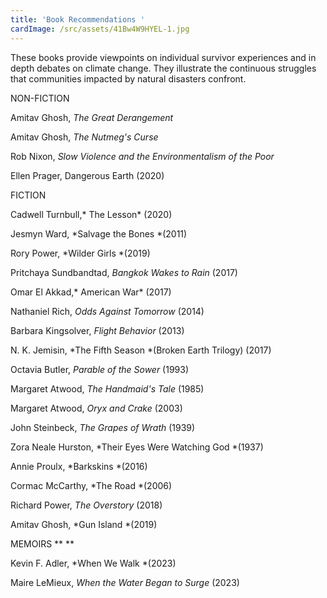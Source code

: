 ```yaml
---
title: 'Book Recommendations '
cardImage: /src/assets/41Bw4W9HYEL-1.jpg
---
```


These books provide viewpoints on individual survivor experiences and in depth debates on climate change. They illustrate the continuous struggles that communities impacted by natural disasters confront.

NON-FICTION

Amitav Ghosh, *The Great Derangement*

Amitav Ghosh, *The Nutmeg's Curse*

Rob Nixon, *Slow Violence and the Environmentalism of the Poor*

Ellen Prager, Dangerous Earth (2020)

FICTION

Cadwell Turnbull,* The Lesson* (2020)

Jesmyn Ward, *Salvage the Bones *(2011)

Rory Power, *Wilder Girls *(2019)

Pritchaya Sundbandtad, *Bangkok Wakes to Rain* (2017)

Omar El Akkad,* American War* (2017)

Nathaniel Rich, *Odds Against Tomorrow* (2014)

Barbara Kingsolver, *Flight Behavior* (2013)

N. K. Jemisin, *The Fifth Season *(Broken Earth Trilogy) (2017)

Octavia Butler, *Parable of the Sower* (1993)

Margaret Atwood, *The Handmaid's Tale* (1985)

Margaret Atwood, *Oryx and Crake* (2003)

John Steinbeck, *The Grapes of Wrath* (1939)

Zora Neale Hurston, *Their Eyes Were Watching God *(1937)

Annie Proulx, *Barkskins *(2016)

Cormac McCarthy, *The Road *(2006)

Richard Power, *The Overstory* (2018)

Amitav Ghosh, *Gun Island *(2019)

MEMOIRS \*\* \*\*

Kevin F. Adler, *When We Walk *(2023)

Maire LeMieux, *When the Water Began to Surge* (2023)
